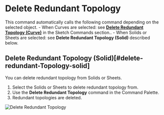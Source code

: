 
<Reference shortcut="" command="Delete Redundant Topology" button="" />

# Delete Redundant Topology

This command automatically calls the following command depending on the selected object.
    - When Curves are selected: see [**Delete Redundant Topology (Curve)**](../sketch/delete-redundant-topology#delete-redundant-topology-curve) in the Sketch Commands section..
    - When Solids or Sheets are selected: see **Delete Redundant Topology (Solid)** described below.

## Delete Redundant Topology (Solid)[#delete-redundant-Topology-solid]

You can delete redundant topology from Solids or Sheets.

1. Select the Solids or Sheets to delete redundant topology from.
2. Use the **Delete Redundant Topology** command in the Command Palette.
3. Redundant topologies are deleted.

![Delete Redundant Topology](/img/delete-redundant-topology-solid.gif)








